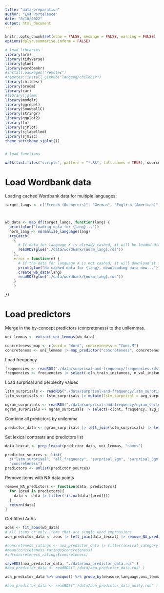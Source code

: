 ```yaml
---
title: "data-preparation"
author: "Eva Portelance"
date: "8/10/2022"
output: html_document
---
```


```r
knitr::opts_chunk$set(echo = FALSE, message = FALSE, warning = FALSE)
options(dplyr.summarise.inform = FALSE)

# load libraries
library(arm)
library(tidyverse)
library(glue)
library(wordbankr)
#install.packages("remotes")
#remotes::install_github("langcog/childesr")
library(childesr)
library(broom)
library(car)
#library(jglmm)
library(modelr)
library(ggrepel)
library(SnowballC)
library(stringr)
library(ggplot2)
library(tm)
library(sjPlot)
library(sjlabelled)
library(sjmisc)
theme_set(theme_sjplot())


# load functions

walk(list.files("scripts", pattern = "*.R$", full.names = TRUE), source)
```



# Load Wordbank data

Loading cached Wordbank data for multiple languages:
```r
target_langs <- c("French (Quebecois)", "German", "English (American)", "Spanish (Mexican)","Mandarin (Beijing)", "French (French)", "English (Australian)", "English (British)", "Mandarin (Taiwanese)", "Spanish (European)" )



wb_data <- map_df(target_langs, function(lang) {
  print(glue("Loading data for {lang}..."))
  norm_lang <- normalize_language(lang)
  tryCatch( 
    {
      # If data for language X is already cashed, it will be loaded directly into the workspace
      readRDS(glue("./data/wordbank/{norm_lang}.rds"))
    },
    error = function(e) {
      # If the data for language X is not cashed, it will download it for all available instruments types, cashe the data for future use and then load it into the workspace
      print(glue("No cashed data for {lang}, downloading data now..."))
      create_wb_data(lang)
      readRDS(glue("./data/wordbank/{norm_lang}.rds"))
    }
    )

})

```

# Load predictors

Merge in the by-concept predictors (concreteness) to the unilemmas.

```r
uni_lemmas <- extract_uni_lemmas(wb_data)
```

```r
concreteness_map <- c(word = "Word", concreteness = "Conc.M")
concreteness <- uni_lemmas |> map_predictor("concreteness", concreteness_map)
```

Load frequency 

```r
frequencies <- readRDS("./data/surprisal-and-frequency/frequencies.rds")
frequencies <- frequencies |> select(-c(n_train_instances, n_val_instances, n_total, train_frequency))
```

Load surprisal and perplexity values
```r
lstm_surprisals <- readRDS("./data/surprisal-and-frequency/lstm_surprisals.rds")
lstm_surprisals <- lstm_surprisals |> mutate(lstm_surprisal = avg_surprisal) |> select(-c(n_instances, avg_surprisal)) |> unique()
```

```r
ngram_surprisals <- readRDS("./data/surprisal-and-frequency/ngram_childes_surprisal.rds")
ngram_surprisals <- ngram_surprisals |> select(-c(cnt, frequency, avg_surprisal))
```


Combine all predictors by unilemma
```r
predictor_data <- ngram_surprisals |> left_join(lstm_surprisals) |> left_join(frequencies) |> left_join(concreteness)
```


Set lexical contrasts and predictors list

```r
data_lexcat <- prep_lexcat(predictor_data, uni_lemmas, "nouns")

predictor_sources <- list(
  c("lstm_surprisal", "all_frequency", "surprisal_2gm", "surprisal_3gm", "surprisal_4gm"),
  "concreteness")
predictors <- unlist(predictor_sources)
```

Remove items with NA data points

```r
remove_NA_predictors <- function(data, predictors){
  for (pred in predictors){
    data <- data |> filter(!is.na(data[[pred]]))
  }
  return(data)
}
```


Get fitted AoAs
```r
aoas <- fit_aoas(wb_data)
# All items or only items that are single word expressions
aoa_predictor_data <- aoas |> left_join(data_lexcat) |> remove_NA_predictors(predictors)

#concreteness_ratings <- aoa_predictor_data |> filter(lexical_category == "function_words") |> select(c(uni_lemma, concreteness)) |> unique() 
#mean(concreteness_ratings$concreteness) 
#sd(concreteness_ratings$concreteness)

saveRDS(aoa_predictor_data, "./data/aoa_predictor_data.rds" )
#aoa_predictor_data <- readRDS("./data/aoa_predictor_data.rds" )

aoa_predictor_data %>% unique() %>% group_by(measure,language,uni_lemma,definition) %>% mutate(surprisal_1gm = - log(all_frequency)) %>% mutate_at(vars(starts_with("surprisal"),lstm_surprisal,avg_perplexity), ~sum(.*all_frequency)/sum(all_frequency)) %>% mutate(all_frequency=sum(all_frequency)) %>% select(-word_clean) %>% unique() %>% ungroup() %>% saveRDS("./data/aoa_predictor_data_unify.rds") #%>% mutate(cnt_lex = length(unique(lexical_class)), cnt_cat = length(unique(category))) %>% arrange(desc(cnt_cat)) #%>% select(measure,language,uni_lemma,definition,lexical_class) %>% unique()

#aoa_predictor_data <- readRDS("./data/aoa_predictor_data_unify.rds" )
```
